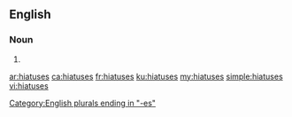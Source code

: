 ==English==

===Noun===
{{head|en|plural}}

# {{plural of|hiatus|lang=en}}

[[Category:English plurals ending in "-es"]]

[[ar:hiatuses]]
[[ca:hiatuses]]
[[fr:hiatuses]]
[[ku:hiatuses]]
[[my:hiatuses]]
[[simple:hiatuses]]
[[vi:hiatuses]]